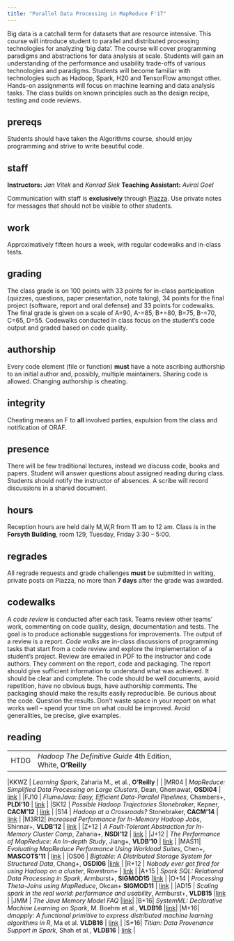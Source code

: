 ```yaml
---
title: "Parallel Data Processing in MapReduce F'17"
---
```



Big data is a catchall term for datasets that are resource intensive. This course will introduce student to parallel and distributed processing technologies for analyzing 'big data'.  The course will cover programming paradigms and abstractions for data analysis at scale. Students will gain an understanding of the performance and usability trade-offs of various technologies and paradigms. Students will become familiar with technologies such as Hadoop, Spark, H20 and TensorFlow amongst other. Hands-on assignments will focus on machine learning and data analysis tasks.  The class builds on known principles such as the design recipe, testing and code reviews.

## prereqs

Students should have taken the Algorithms course, should enjoy programming and strive to write beautiful code.

## staff

__Instructors:__ _Jan Vitek_ and _Konrad Siek_
__Teaching Assistant:__ _Aviral Goel_

Communication with staff is __exclusively__ through [Piazza](https://piazza.com/class/j793b4islbv6nu). Use private notes for messages that should not be visible to other students.

## work

Approximatively fifteen hours a week, with regular codewalks and in-class tests.

## grading

The class grade is on 100 points with 33 points for in-class participation (quizzes, questions, paper presentation, note taking), 34 points for the final project (software, report and oral defense) and 33 points for codewalks. The final grade is given on a scale of A=90, A-=85, B+=80, B=75, B-=70, C=65, D=55.  Codewalks conducted in class focus on the student's code output and graded based on code quality.

## authorship

Every code element (file or function) __must__ have a note ascribing authorship to an initial author and, possibly,  multiple maintainers. Sharing code is allowed. Changing authorship is cheating. 

## integrity

Cheating means an F to __all__ involved parties, expulsion from the class and notification of ORAF.

## presence

There will be few traditional lectures, instead we discuss code, books and papers. Student will answer questions about assigned reading during class. Students should notify the instructor of absences. A scribe will record discussions in a shared document.

## hours

Reception hours are held daily M,W,R from 11 am to 12 am. Class is in the 
__Forsyth Building__, room 129, Tuesday, Friday 3:30 -- 5:00.

## regrades

All regrade requests and grade challenges __must__ be submitted in writing, private posts on Piazza, no more than __7 days__ after the grade was awarded.  

## codewalks

A _code review_ is conducted after each task. Teams review other teams' work, commenting on code quality, design, documentation and tests. The goal is to produce actionable suggestions for improvements. The output of a review is a report. _Code walks_ are in-class discussions of programming tasks that start from a code review and explore the implementation of a student's project. Review are emailed in PDF to the instructor and code authors. They comment on the report, code and packaging. The report should give sufficient information to understand what was achieved. It should be clear and complete. The code should be well documents, avoid repetition, have no obvious bugs, have authorship comments. The packaging should make the results easily reproducible.  Be curious about the code. Question the results. Don't waste space in your report on what works well -- spend your time on what could be improved. Avoid generalities, be precise, give examples.


## reading

|     |   | |
|:----|:--------------------------------------------------------------------|:-------------------|
|HTDG | _Hadoop The Definitive Guide_ 4th Edition,  White, __O'Reilly__ | | 
<!-- [link](https://www.google.com/#q=http:%2F%2Fwww.iteblog.com%2Fdownloads%2FOReilly.Hadoop.The.Definitive.Guide.4th.Edition.2015.3.pdf) | -->
|KKWZ | _Learning Spark_, Zaharia M., et al., __O’Reilly__                                  | |
<!-- [link](https://github.com/CjTouzi/Learning-RSpark/blob/master/Zaharia%20M.%2C%20et%20al.%20Learning%20Spark%20(O%27Reilly%2C%202015)(274s).pdf) | -->
|MR04 | _MapReduce: Simplified Data Processing on Large Clusters_,  Dean, Ghemawat, __OSDI04__ | [link](http://research.google.com/archive/mapreduce-osdi04.pdf) |
|FJ10 | _FlumeJava: Easy, Efficient Data-Parallel Pipelines_,  Chambers+, __PLDI'10__ | [link](http://pages.cs.wisc.edu/~akella/CS838/F12/838-CloudPapers/FlumeJava.pdf) |
|SK12 | _Possible Hadoop Trajectories Stonebraker_,   Kepner, __CACM'12__         | [link](http://cacm.acm.org/blogs/blog-cacm/149074-possible-hadoop-trajectories/fulltext) |
|S14  | _Hadoop at a Crossroads?_         Stonebraker, __CACM'14__                | [link](http://cacm.acm.org/blogs/blog-cacm/177467-hadoop-at-a-crossroads/fulltext) |
|M3R12| _Increased Performance for In-Memory Hadoop Jobs_, Shinnar+, __VLDB'12__  | [link](http://vldb.org/pvldb/vol5/p1736_avrahamshinnar_vldb2012.pdf) |
|Z+12 | _A Fault-Tolerant Abstraction for In-Memory Cluster Comp_,  Zaharia+, __NSDI'12__ | [link](https://www.cs.berkeley.edu/~matei/papers/2012/nsdi_spark.pdf) |
|J+12 | _The Performance of MapReduce: An In-depth Study_,  Jiang+, __VLDB'10__   | [link](http://www.vldb.org/pvldb/vldb2010/papers/E03.pdf) |
|MAS11| _Evaluating MapReduce Performance Using Workload Suites_, Chen+, __MASCOTS'11__ | [link](http://barbie.uta.edu/~jli/Resources/MapReduce&Hadoop/the%20case%20for%20evaluating%20mapreduce.pdf) |
|OS06 | _Bigtable: A Distributed Storage System for Structured Data_,  Chang+, __OSDI06__ |[link](http://static.googleusercontent.com/media/research.google.com/en/us/archive/bigtable-osdi06.pdf) |
|R+12 | _Nobody ever got fired for using Hadoop on a cluster_,  Rowstron+        | [link](http://research.microsoft.com/pubs/179615/msrtr-2013-2.pdf) |
|A+15 | _Spark SQL: Relational Data Processing in Spark_,   Armburst+, __SIGMOD15__ |[link](https://amplab.cs.berkeley.edu/wp-content/uploads/2015/03/SparkSQLSigmod2015.pdf) |
|O+14 | _Processing Theta-Joins using MapReduce_,        Okcan+ __SIGMOD11__        | [link](https://amplab.cs.berkeley.edu/wp-content/uploads/2015/03/SparkSQLSigmod2015.pdf) |
|AD15 | _Scaling spark in the real world: performance and usability_, Armburst+, __VLDB15__ |[link](https://people.csail.mit.edu/matei/papers/2015/vldb_spark.pdf) |
|JMM  | _The Java Memory Model FAQ_  |[link](http://www.cs.umd.edu/~pugh/java/memoryModel/jsr-133-faq.html)|
|B+16| _SystemML: Declarative Machine Learning on Spark_, M. Boehm et al., __VLDB16__ |[link](http://www.vldb.org/pvldb/vol9/p1425-boehm.pdf)|
|M+16| _dmapply: A functional primitive to express distributed machine learning algorithms in R_, Ma et al. __VLDB16__ | [link](http://dl.acm.org/citation.cfm?id=3007268) |
|S+16| _Titian: Data Provenance Support in Spark_, Shah et al., __VLDB16__ | [link](http://www.vldb.org/pvldb/vol9/p216-interlandi.pdf) |


